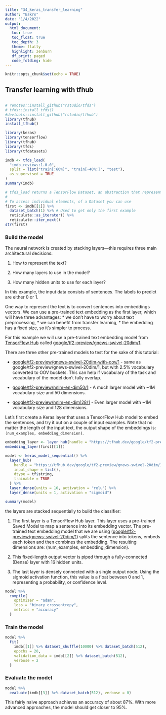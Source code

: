 ---
title: "34_keras_transfer_learning"
author: "Bakro"
date: "1/4/2022"
output: 
  html_document:
   toc: true
   toc_float: true
   toc_depth: 3
   theme: flatly
   highlight: zenburn
   df_print: paged
   code_folding: hide 
---

```{r setup, include=FALSE}
knitr::opts_chunk$set(echo = TRUE)
```

## Transfer learning with tfhub

```{r}
```


```{r}
# remotes::install_github("rstudio/tfds")
# tfds::install_tfds()
#devtools::install_github("rstudio/tfhub")
library(tfhub)
install_tfhub()
```



```{r message=FALSE , warning=FALSE}

library(keras)
library(tensorflow)
library(tfhub)
library(tfds)
library(tfdatasets)


```

```{r warning=FALSE , message=FALSE}
imdb <- tfds_load(
  "imdb_reviews:1.0.0", 
  split = list("train[:60%]", "train[-40%:]", "test"), 
  as_supervised = TRUE
)
summary(imdb)
```


```{r}
# tfds_load returns a TensorFlow Dataset, an abstraction that represents a sequence of elements, in which each element consists of one or more components.
# 
# To access individual elements, of a Dataset you can use
first <- imdb[[1]] %>% 
  dataset_batch(1) %>% # Used to get only the first example
  reticulate::as_iterator() %>% 
  reticulate::iter_next()
str(first)
```

### Build the model

The neural network is created by stacking layers---this requires three main architectural decisions:

1.  How to represent the text?

2.  How many layers to use in the model?

3.  How many hidden units to use for each layer?

In this example, the input data consists of sentences.
The labels to predict are either 0 or 1.

One way to represent the text is to convert sentences into embeddings vectors.
We can use a pre-trained text embedding as the first layer, which will have three advantages: \* we don't have to worry about text preprocessing, \* we can benefit from transfer learning, \* the embedding has a fixed size, so it's simpler to process.

For this example we will use a pre-trained text embedding model from [TensorFlow Hub](https://github.com/rstudio/tfhub) called [google/tf2-preview/gnews-swivel-20dim/1](https://tfhub.dev/google/tf2-preview/gnews-swivel-20dim/1).

There are three other pre-trained models to test for the sake of this tutorial:

-   [google/tf2-preview/gnews-swivel-20dim-with-oov/1](https://tfhub.dev/google/tf2-preview/gnews-swivel-20dim-with-oov/1) - same as google/tf2-preview/gnews-swivel-20dim/1, but with 2.5% vocabulary converted to OOV buckets.
    This can help if vocabulary of the task and vocabulary of the model don't fully overlap.

-   [google/tf2-preview/nnlm-en-dim50/1](https://tfhub.dev/google/tf2-preview/nnlm-en-dim50/1) - A much larger model with \~1M vocabulary size and 50 dimensions.

-   [google/tf2-preview/nnlm-en-dim128/1](https://tfhub.dev/google/tf2-preview/nnlm-en-dim128/1) - Even larger model with \~1M vocabulary size and 128 dimensions.

Let's first create a Keras layer that uses a TensorFlow Hub model to embed the sentences, and try it out on a couple of input examples.
Note that no matter the length of the input text, the output shape of the embeddings is: `(num_examples, embedding_dimension)`.

```{r warning=FALSE}
embedding_layer <- layer_hub(handle = "https://tfhub.dev/google/tf2-preview/gnews-swivel-20dim/1")
embedding_layer(first[[1]])
```

```{r warning=FALSE}
model <- keras_model_sequential() %>% 
  layer_hub(
    handle = "https://tfhub.dev/google/tf2-preview/gnews-swivel-20dim/1",
    input_shape = list(),
    dtype = tf$string,
    trainable = TRUE
  ) %>% 
  layer_dense(units = 16, activation = "relu") %>% 
  layer_dense(units = 1, activation = "sigmoid")

summary(model)
```

the layers are stacked sequentially to build the classifier:

1.  The first layer is a TensorFlow Hub layer.
    This layer uses a pre-trained Saved Model to map a sentence into its embedding vector.
    The pre-trained text embedding model that we are using ([google/tf2-preview/gnews-swivel-20dim/1](https://tfhub.dev/google/tf2-preview/gnews-swivel-20dim/1)) splits the sentence into tokens, embeds each token and then combines the embedding.
    The resulting dimensions are: (num_examples, embedding_dimension).

2.  This fixed-length output vector is piped through a fully-connected (Dense) layer with 16 hidden units.

3.  The last layer is densely connected with a single output node.
    Using the sigmoid activation function, this value is a float between 0 and 1, representing a probability, or confidence level.

```{r}
model %>% 
  compile(
    optimizer = "adam",
    loss = "binary_crossentropy",
    metrics = "accuracy"
  )
```

### Train the model

```{r}
model %>% 
  fit(
    imdb[[1]] %>% dataset_shuffle(10000) %>% dataset_batch(512),
    epochs = 20,
    validation_data = imdb[[2]] %>% dataset_batch(512),
    verbose = 2
  )
```

### Evaluate the model

```{r}
model %>% 
  evaluate(imdb[[3]] %>% dataset_batch(512), verbose = 0)
```

This fairly naive approach achieves an accuracy of about 87%.
With more advanced approaches, the model should get closer to 95%.
